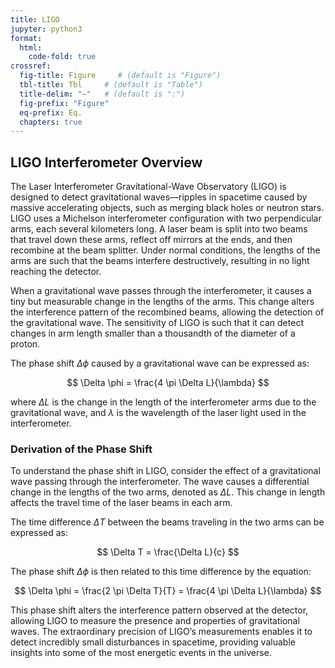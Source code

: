 ```yaml
---
title: LIGO
jupyter: python3
format:
  html:
    code-fold: true
crossref:
  fig-title: Figure     # (default is "Figure")
  tbl-title: Tbl     # (default is "Table")
  title-delim: "—"   # (default is ":")
  fig-prefix: "Figure"
  eq-prefix: Eq.
  chapters: true
---
```


## LIGO Interferometer Overview

The Laser Interferometer Gravitational-Wave Observatory (LIGO) is designed to detect gravitational waves—ripples in spacetime caused by massive accelerating objects, such as merging black holes or neutron stars. LIGO uses a Michelson interferometer configuration with two perpendicular arms, each several kilometers long. A laser beam is split into two beams that travel down these arms, reflect off mirrors at the ends, and then recombine at the beam splitter. Under normal conditions, the lengths of the arms are such that the beams interfere destructively, resulting in no light reaching the detector.

When a gravitational wave passes through the interferometer, it causes a tiny but measurable change in the lengths of the arms. This change alters the interference pattern of the recombined beams, allowing the detection of the gravitational wave. The sensitivity of LIGO is such that it can detect changes in arm length smaller than a thousandth of the diameter of a proton.

The phase shift $\Delta \phi$ caused by a gravitational wave can be expressed as:

$$
\Delta \phi = \frac{4 \pi \Delta L}{\lambda}
$$

where $\Delta L$ is the change in the length of the interferometer arms due to the gravitational wave, and $\lambda$ is the wavelength of the laser light used in the interferometer.

### Derivation of the Phase Shift

To understand the phase shift in LIGO, consider the effect of a gravitational wave passing through the interferometer. The wave causes a differential change in the lengths of the two arms, denoted as $\Delta L$. This change in length affects the travel time of the laser beams in each arm.

The time difference $\Delta T$ between the beams traveling in the two arms can be expressed as:

$$
\Delta T = \frac{\Delta L}{c}
$$

The phase shift $\Delta \phi$ is then related to this time difference by the equation:

$$
\Delta \phi = \frac{2 \pi \Delta T}{T} = \frac{4 \pi \Delta L}{\lambda}
$$

This phase shift alters the interference pattern observed at the detector, allowing LIGO to measure the presence and properties of gravitational waves. The extraordinary precision of LIGO's measurements enables it to detect incredibly small disturbances in spacetime, providing valuable insights into some of the most energetic events in the universe.
